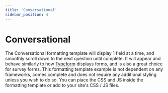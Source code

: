 ```yaml
---
title: 'Conversational'
sidebar_position: 4
---
```



# Conversational <Badge type="feature" text="Improved in 5.0+" />

The Conversational formatting template will display 1 field at a time, and smoothly scroll down to the next question until complete. It will appear and behave similarly to how [Typeform](https://www.typeform.com/) displays forms, and is also a great choice for survey forms. This formatting template example is not dependent on any frameworks, comes complete and does not require any additional styling unless you wish to do so. You can place the CSS and JS inside the formatting template or add to your site's CSS / JS files.
